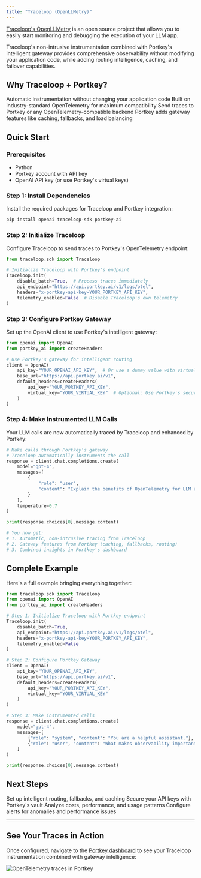 ```yaml
---
title: "Traceloop (OpenLLMetry)"
---
```


[Traceloop's OpenLLMetry](https://www.traceloop.com/docs/openllmetry/introduction) is an open source project that allows you to easily start monitoring and debugging the execution of your LLM app.

<Info>
Traceloop's non-intrusive instrumentation combined with Portkey's intelligent gateway provides comprehensive observability without modifying your application code, while adding routing intelligence, caching, and failover capabilities.
</Info>

## Why Traceloop + Portkey?

<CardGroup cols={2}>
<Card title="Non-Intrusive Monitoring" icon="eye">
Automatic instrumentation without changing your application code
</Card>
<Card title="OpenTelemetry Native" icon="chart-network">
Built on industry-standard OpenTelemetry for maximum compatibility
</Card>
<Card title="Flexible Export Options" icon="arrows-split-up-and-left">
Send traces to Portkey or any OpenTelemetry-compatible backend
</Card>
<Card title="Enhanced Intelligence" icon="brain">
Portkey adds gateway features like caching, fallbacks, and load balancing
</Card>
</CardGroup>

## Quick Start

### Prerequisites

- Python
- Portkey account with API key
- OpenAI API key (or use Portkey's virtual keys)

### Step 1: Install Dependencies

Install the required packages for Traceloop and Portkey integration:

```bash
pip install openai traceloop-sdk portkey-ai
```

### Step 2: Initialize Traceloop

Configure Traceloop to send traces to Portkey's OpenTelemetry endpoint:

```python
from traceloop.sdk import Traceloop

# Initialize Traceloop with Portkey's endpoint
Traceloop.init(
    disable_batch=True,  # Process traces immediately
    api_endpoint="https://api.portkey.ai/v1/logs/otel",
    headers="x-portkey-api-key=YOUR_PORTKEY_API_KEY",
    telemetry_enabled=False  # Disable Traceloop's own telemetry
)
```

### Step 3: Configure Portkey Gateway

Set up the OpenAI client to use Portkey's intelligent gateway:

```python
from openai import OpenAI
from portkey_ai import createHeaders

# Use Portkey's gateway for intelligent routing
client = OpenAI(
    api_key="YOUR_OPENAI_API_KEY",  # Or use a dummy value with virtual keys
    base_url="https://api.portkey.ai/v1",
    default_headers=createHeaders(
        api_key="YOUR_PORTKEY_API_KEY",
        virtual_key="YOUR_VIRTUAL_KEY"  # Optional: Use Portkey's secure key management
    )
)
```

### Step 4: Make Instrumented LLM Calls

Your LLM calls are now automatically traced by Traceloop and enhanced by Portkey:

```python
# Make calls through Portkey's gateway
# Traceloop automatically instruments the call
response = client.chat.completions.create(
    model="gpt-4",
    messages=[
        {
            "role": "user",
            "content": "Explain the benefits of OpenTelemetry for LLM applications"
        }
    ],
    temperature=0.7
)

print(response.choices[0].message.content)

# You now get:
# 1. Automatic, non-intrusive tracing from Traceloop
# 2. Gateway features from Portkey (caching, fallbacks, routing)
# 3. Combined insights in Portkey's dashboard
```

## Complete Example

Here's a full example bringing everything together:

```python
from traceloop.sdk import Traceloop
from openai import OpenAI
from portkey_ai import createHeaders

# Step 1: Initialize Traceloop with Portkey endpoint
Traceloop.init(
    disable_batch=True,
    api_endpoint="https://api.portkey.ai/v1/logs/otel",
    headers="x-portkey-api-key=YOUR_PORTKEY_API_KEY",
    telemetry_enabled=False
)

# Step 2: Configure Portkey Gateway
client = OpenAI(
    api_key="YOUR_OPENAI_API_KEY",
    base_url="https://api.portkey.ai/v1",
    default_headers=createHeaders(
        api_key="YOUR_PORTKEY_API_KEY",
        virtual_key="YOUR_VIRTUAL_KEY"
    )
)

# Step 3: Make instrumented calls
response = client.chat.completions.create(
    model="gpt-4",
    messages=[
        {"role": "system", "content": "You are a helpful assistant."},
        {"role": "user", "content": "What makes observability important for production AI?"}
    ]
)

print(response.choices[0].message.content)
```

## Next Steps

<CardGroup cols={2}>
<Card title="Configure Gateway" icon="gear" href="/product/ai-gateway/configs">
Set up intelligent routing, fallbacks, and caching
</Card>
<Card title="Explore Virtual Keys" icon="key" href="/product/ai-gateway/virtual-keys">
Secure your API keys with Portkey's vault
</Card>
<Card title="View Analytics" icon="chart-line" href="/product/observability/analytics">
Analyze costs, performance, and usage patterns
</Card>
<Card title="Set Up Alerts" icon="bell" href="/product/observability/alerts">
Configure alerts for anomalies and performance issues
</Card>
</CardGroup>

---

## See Your Traces in Action

Once configured, navigate to the [Portkey dashboard](https://app.portkey.ai/logs) to see your Traceloop instrumentation combined with gateway intelligence:

<Frame>
  <img src="/images/product/opentelemetry.png" alt="OpenTelemetry traces in Portkey" />
</Frame>